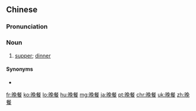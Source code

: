 {{also|晩餐}}
==Chinese==
{{zh-forms}}

===Pronunciation===
{{zh-pron
|m=wǎncān
|c=maan5 caan1
|h=pfs=ván-chhôn/vân-chhôn
|mn=boán-chhan/qz,xm,zz:oán-chhan
|cat=n
}}

===Noun===
{{zh-noun}}

# [[supper]]; [[dinner]]

====Synonyms====
* {{zh-l|晚飯}}

[[fr:晚餐]]
[[ko:晚餐]]
[[lo:晚餐]]
[[hu:晚餐]]
[[mg:晚餐]]
[[ja:晚餐]]
[[pt:晚餐]]
[[chr:晚餐]]
[[uk:晚餐]]
[[zh:晚餐]]